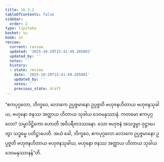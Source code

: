 ```yaml
---
title: 16.3.2
tableOfContents: false
sidebar:
  order: 2
type: tipitaka
basket: su
book: a1
review:
  current: review
  updated: '2025-10-20T15:41:49.205081'
  updated_by: ''
  notes: ''
  history:
  - state: review
    date: '2025-10-20T15:41:49.205081'
    updated_by: ''
    notes: ''
    previous_state: draft
---
```



<DynamicBreadcrumb />


<ReviewStatus review={frontmatter.review} showDetails={true} />

<HypothesisAnnotation frontmatter={frontmatter} />

<Division number="309" book="a1" e="ch" v="15" p="35">

<Paragraph number="398" book="a1">
“ဧကပုဂ္ဂလော, ဘိက္ခဝေ, လောကေ ဥပ္ပဇ္ဇမာနော ဥပ္ပဇ္ဇတိ ဗဟုဇနဟိတာယ ဗဟုဇနသုခါယ, ဗဟုနော ဇနဿ အတ္ထာယ ဟိတာယ သုခါယ ဒေဝမနုဿာနံ. ကတမော ဧကပုဂ္ဂလော? သမ္မာဒိဋ္ဌိကော ဟောတိ အဝိပရီတဒဿနော. သော ဗဟုဇနံ အသဒ္ဓမ္မာ ဝုဋ္ဌာပေတွာ သဒ္ဓမ္မေ ပတိဋ္ဌာပေတိ. အယံ ခေါ, ဘိက္ခဝေ, ဧကပုဂ္ဂလော လောကေ ဥပ္ပဇ္ဇမာနော ဥပ္ပဇ္ဇတိ ဗဟုဇနဟိတာယ ဗဟုဇနသုခါယ, ဗဟုနော ဇနဿ အတ္ထာယ ဟိတာယ သုခါယ ဒေဝမနုဿာနန်”တိ.
</Paragraph>
</Division>